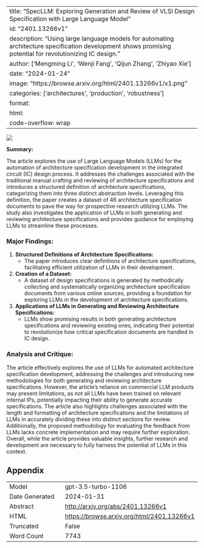 
---
title: "SpecLLM: Exploring Generation and Review of VLSI Design Specification with Large Language Model"
id: "2401.13266v1"
description: "Using large language models for automating architecture specification development shows promising potential for revolutionizing IC design."
author: ['Mengming Li', 'Wenji Fang', 'Qijun Zhang', 'Zhiyao Xie']
date: "2024-01-24"
image: "https://browse.arxiv.org/html/2401.13266v1/x1.png"
categories: ['architectures', 'production', 'robustness']
format:
  html:
    code-overflow: wrap
---

![](https://browse.arxiv.org/html/2401.13266v1/x1.png)

**Summary:**

The article explores the use of Large Language Models (LLMs) for the automation of architecture specification development in the integrated circuit (IC) design process. It addresses the challenges associated with the traditional manual crafting and reviewing of architecture specifications and introduces a structured definition of architecture specifications, categorizing them into three distinct abstraction levels. Leveraging this definition, the paper creates a dataset of 46 architecture specification documents to pave the way for prospective research utilizing LLMs. The study also investigates the application of LLMs in both generating and reviewing architecture specifications and provides guidance for employing LLMs to streamline these processes.

### Major Findings:
1. **Structured Definitions of Architecture Specifications:**
   - The paper introduces clear definitions of architecture specifications, facilitating efficient utilization of LLMs in their development.
   
2. **Creation of a Dataset:**
   - A dataset of design specifications is generated by methodically collecting and systematically organizing architecture specification documents from various online sources, providing a foundation for exploring LLMs in the development of architecture specifications.
   
3. **Applications of LLMs in Generating and Reviewing Architecture Specifications:**
   - LLMs show promising results in both generating architecture specifications and reviewing existing ones, indicating their potential to revolutionize how critical specification documents are handled in IC design.

### Analysis and Critique:

The article effectively explores the use of LLMs for automated architecture specification development, addressing the challenges and introducing new methodologies for both generating and reviewing architecture specifications. However, the article's reliance on commercial LLM products may present limitations, as not all LLMs have been trained on relevant internal IPs, potentially impacting their ability to generate accurate specifications. The article also highlights challenges associated with the length and formatting of architecture specifications and the limitations of LLMs in accurately dividing these into distinct sections for review. Additionally, the proposed methodology for evaluating the feedback from LLMs lacks concrete implementation and may require further exploration. Overall, while the article provides valuable insights, further research and development are necessary to fully harness the potential of LLMs in this context.

## Appendix

|          |          |
|----------|----------|
| Model     | gpt-3.5-turbo-1106       |
| Date Generated     | 2024-01-31       |
| Abstract | [http://arxiv.org/abs/2401.13266v1](http://arxiv.org/abs/2401.13266v1)        |
| HTML     | [https://browse.arxiv.org/html/2401.13266v1](https://browse.arxiv.org/html/2401.13266v1)       |
| Truncated       | False       |
| Word Count       | 7743       |